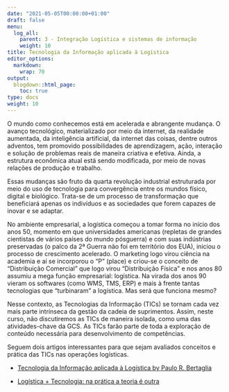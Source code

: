 ```yaml
---
date: "2021-05-05T00:00:00+01:00"
draft: false
menu:
  log_all:
    parent: 3 - Integração Logística e sistemas de informação
    weight: 10
title: Tecnologia da Informação aplicada à Logística
editor_options: 
  markdown: 
    wrap: 70
output: 
  blogdown::html_page:
    toc: true
type: docs
weight: 10
---
```


O mundo como conhecemos está em acelerada e abrangente mudança. O avanço tecnológico, materializado por meio da internet, da realidade aumentada, da inteligência artificial, da internet das coisas, dentre outros adventos, tem promovido possibilidades de aprendizagem, ação, interação e solução de problemas reais de maneira criativa e efetiva. Ainda, a estrutura econômica atual está sendo modificada, por meio de novas relações de produção e trabalho. 

Essas mudanças são fruto da quarta revolução industrial estruturada por meio do uso de tecnologia para convergência entre os mundos físico, digital e biológico. Trata-se de um processo de transformação que beneficiará apenas os indivíduos e as sociedades que forem capazes de inovar e se adaptar. 

No ambiente empresarial, a logística começou a tomar forma no início dos anos 50, momento em que universidades americanas (repletas de grandes cientistas de vários países do mundo pósguerra) e com suas indústrias preservadas (o palco da 2ª Guerra não foi em território dos EUA), iniciou o processo de crescimento acelerado. O marketing logo virou ciência na academia e aí se incorporou o “P” (place) e criou-se o conceito de “Distribuição Comercial” que logo virou “Distribuição Física” e nos anos 80 assumiu a mega função empresarial: logística. Na virada dos anos 90 vieram os softwares (como WMS, TMS, ERP) e mais à frente tantas tecnologias que “turbinaram” a logística. Mas será que
funciona mesmo?

Nesse contexto, as Tecnologias da Informação (TICs) se tornam cada vez mais parte intrínseca da gestão da cadeia de suprimentos. Assim, neste curso, não discutiremos as TICs de maneira isolada, como uma das atividades-chave da GCS. As TICs farão parte de toda a exploração de conteúdo necessária para desenvolvimento de competências. 

Seguem dois artigos interessantes para que sejam avaliados conceitos e prática das TICs nas operações logísticas. 

- [Tecnologia da Informação aplicada à Logística by Paulo R. Bertaglia](https://github.com/retaoliveira/relements/raw/main/texto/ti2013.pdf)

- [Logística + Tecnologia: na prática a teoria é outra](https://github.com/retaoliveira/relements/raw/main/texto/ti_pratica.pdf)